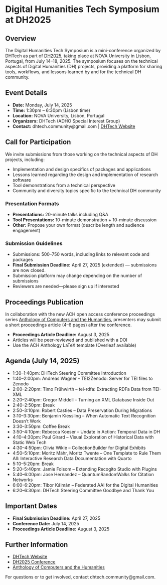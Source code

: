 # Digital Humanities Tech Symposium at DH2025

## Overview

The Digital Humanities Tech Symposium is a mini-conference organized by DHTech as part of [DH2025](https://dh2025.adho.org/), taking place at NOVA University in Lisbon, Portugal, from July 14–18, 2025. The symposium focuses on the technical aspects of Digital Humanities (DH) projects, providing a platform for sharing tools, workflows, and lessons learned by and for the technical DH community.

## Event Details

-   **Date:** Monday, July 14, 2025
-   **Time:** 1:30pm – 6:30pm (Lisbon time)
-   **Location:** NOVA University, Lisbon, Portugal
-   **Organizers:** DHTech (ADHO Special Interest Group)
-   **Contact:** dhtech.community\@gmail.com \| [DHTech Website](https://dh-tech.github.io/)

## Call for Participation

We invite submissions from those working on the technical aspects of DH projects, including:

-   Implementation and design specifics of packages and applications
-   Lessons learned regarding the design and implementation of research software
-   Tool demonstrations from a technical perspective
-   Community and diversity topics specific to the technical DH community

### Presentation Formats

-   **Presentations:** 20-minute talks including Q&A
-   **Tool Presentations:** 10-minute demonstration + 10-minute discussion
-   **Other:** Propose your own format (describe length and audience engagement)

### Submission Guidelines

-   Submissions: 500–750 words, including links to relevant code and packages
-   **Final Submission Deadline:** April 27, 2025 (extended) — submissions are now closed.
-   Submission platform may change depending on the number of submissions
-   Reviewers are needed—please sign up if interested

## Proceedings Publication

In collaboration with the new ACH open access conference proceedings series [Anthology of Computers and the Humanities](https://anthology.ach.org/), presenters may submit a short proceedings article (4–6 pages) after the conference.

-   **Proceedings Article Deadline:** August 3, 2025
-   Articles will be peer-reviewed and published with a DOI
-   Use the ACH Anthology LaTeX template (Overleaf available)

## Agenda (July 14, 2025)

-   1:30–1:40pm: DHTech Steering Committee Introduction
-   1:40–2:00pm: Andreas Wagner – TEI2Zenodo: Server for TEI files to Zenodo
-   2:00–2:20pm: Timo Frühwirth – tei-rdfa: Extracting RDFa Data from TEI-XML
-   2:20–2:40pm: Gregor Middell – Turning an XML Database Inside Out
-   2:40–2:50pm: Break
-   2:50–3:10pm: Robert Casties – Data Preservation During Migrations
-   3:10–3:30pm: Benjamin Kiessling – When Automatic Text Recognition Doesn't Work
-   3:30–3:50pm: Coffee Break
-   3:50–4:10pm: Rebecca Koeser – Undate in Action: Temporal Data in DH
-   4:10–4:30pm: Paul Girard – Visual Exploration of Historical Data with Static Web Tech
-   4:30–4:50pm: Olivia Wikle – CollectionBuilder for Digital Exhibits
-   4:50–5:10pm: Moritz Mähr, Moritz Twente – One Template to Rule Them All: Interactive Research Data Documentation with Quarto
-   5:10–5:20pm: Break
-   5:20–5:40pm: Jamie Folsom – Extending Recogito Studio with Plugins
-   5:40–6:00pm: Jose Hernandez – QuantumRandomWalks for Citation Networks
-   6:00–6:20pm: Tibor Kálmán – Federated AAI for the Digital Humanities
-   6:20–6:30pm: DHTech Steering Committee Goodbye and Thank You

## Important Dates

-   **Final Submission Deadline:** April 27, 2025
-   **Conference Date:** July 14, 2025
-   **Proceedings Article Deadline:** August 3, 2025

## Further Information

-   [DHTech Website](https://dh-tech.github.io/)
-   [DH2025 Conference](https://dh2025.adho.org/)
-   [Anthology of Computers and the Humanities](https://anthology.ach.org/)

For questions or to get involved, contact dhtech.community\@gmail.com.